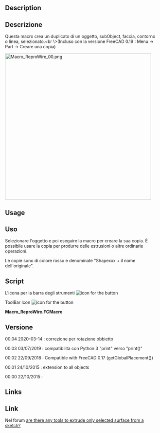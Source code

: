 <languages/>

<div class="mw-translate-fuzzy">
{{Macro/it
|Name= Macro Repro Wire
|Translate=Replica un componente
|Icon= Macro_ReproWire.png
|Description=Questa macro crea un duplicato di un sottoelemento subObject ... selezionato.<br \>(Incluso con la versione FreeCAD 0.19 : Menu → Part → Creare una copia)
|Author=Mario52
|Version=00.04
|Date=2020-03-14
|Download=[https://www.freecadweb.org/wiki/images/a/a3/Macro_ReproWire.png ToolBar Icon]
|FCVersion=Tutte
}}
</div>

<div lang="en" dir="ltr" class="mw-content-ltr">
==Description==
</div>

<div class="mw-translate-fuzzy">
==Descrizione==
Questa macro crea un duplicato di un oggetto, subObject, faccia, contorno o linea, selezionato.<br \>(Incluso con la versione FreeCAD 0.19 : Menu → Part → Creare una copia)
</div>

[[Image:Macro ReproWire 00.png|480px]]
{{Caption|ReproWire}}

<div lang="en" dir="ltr" class="mw-content-ltr">
==Usage==
</div>

<div class="mw-translate-fuzzy">
==Uso== 
Selezionare l'oggetto e poi eseguire la macro per creare la sua copia. È possibile usare la copia per produrre delle estrusioni o altre ordinarie operazioni.
</div>

Le copie sono di colore rosso e denominate "Shapexxx + il nome dell'originale".

<span id="Script"></span>
<div class="mw-translate-fuzzy">
==Script== 
L'icona per la barra degli strumenti [[File:Macro_ReproWire.png|icon for the button]]
</div>

<div lang="en" dir="ltr" class="mw-content-ltr">
ToolBar Icon [[File:Macro_ReproWire.png|icon for the button]]
</div>

''' Macro_ReproWire.FCMacro''' 

{{MacroCode|code=

# -*- coding: utf-8 -*-
from __future__ import unicode_literals
import codecs   #https://docs.python.org/2/howto/unicode.html
import Part,Draft

#24/10/2015, 22/09/2018, 03/07/2019, 14/03/2020

__title__   = "Macro_ReproWire"
__author__  = "Mario52"
__url__     = "https://freecad.org/index-fr.html"
__Wiki__    = "https://wiki.freecad.org/Macro_Repro_Wire"
__version__ = "00.04"
__date__    = "2020/03/14"    #YYYY/MM/DD
__Comment__ = "Compatible with FreeCAD 0.17 0.18 and more"

global objectPlacementAngle ; objectPlacementAngle = ""
def objectRealPlacement3D(obj):
    global objectPlacementAngle
    try:
        objectPlacement      = obj.Shape.Placement
        #### 
        objectPlacementBase  = FreeCAD.Vector(objectPlacement.Base)
        ####
        objectWorkCenter     = objectPlacementBase
        ####
        objectPlacementAngle = objectPlacement.Rotation.toEuler()

        if hasattr(obj, "getGlobalPlacement"):
            globalPlacement       = obj.getGlobalPlacement()
            globalPlacementBase   = FreeCAD.Vector(globalPlacement.Base)
            objectRealPlacement3D = globalPlacementBase.add(objectWorkCenter).sub(objectPlacementBase)
            objectPlacementAngle  = globalPlacement.Rotation.toEuler()
        else:
            objectRealPlacement3D = objectWorkCenter

        return objectRealPlacement3D
    except Exception:
        return FreeCAD.Vector(0.0, 0.0, 0.0)

sel = Gui.Selection.getSelection()
s   = Gui.Selection.getSelectionEx()

try:
    if len(sel) != 0:
            print( "Object(s) : ", len(sel), " , SubObject(s) : ", len(s))
            i2 = ii2 = -1 
            for i in s:
                i2 += 1
                ii2 = -1
                try:
                    FreeCADGui.Selection.getSelectionEx()[i2].SubObjects[ii2]
                    for ii in i.SubElementNames:
                        placementOrigine = objectRealPlacement3D(FreeCAD.ActiveDocument.getObject(i.ObjectName))# search the original Placement
                        ii2 += 1
                        Part.show(FreeCADGui.Selection.getSelectionEx()[i2].SubObjects[ii2].copy())   # create repro shape subObject
                        print( i2+1 ,"/", ii2+1 ,"/", len(s) ," ", i.ObjectName ," ", ii)             # display the info SubObject
                        a = App.ActiveDocument.ActiveObject
                        a.Placement.Base = placementOrigine
                        a.Placement.Rotation = App.Rotation(objectPlacementAngle[0], objectPlacementAngle[1], objectPlacementAngle[2])
                        #    object Name  / original object Name / SubObject Name
                        a.Label = a.Name + " " + i.ObjectName + " " + ii                              # Label for the repro shape
                        try:
                            FreeCADGui.activeDocument().activeObject().LineColor  = (1.0,0.0,0.0)     # give LineColor
                            FreeCADGui.activeDocument().activeObject().PointColor = (1.0,0.0,0.0)     # give PointColor
                            FreeCADGui.activeDocument().activeObject().ShapeColor = (1.0,0.0,0.0)     # give ShapeColor
                        except Exception:
                            None
                except Exception:
#                    print( "Not SubObject")
                    placementOrigine = objectRealPlacement3D(FreeCAD.ActiveDocument.getObject(sel[i2].Name))# search the original Placement
                    Part.show(sel[i2].Shape)                                                          # create repro shape object
                    print( i2+1 ,"/", ii2+1 ,"/", len(s) ," ", sel[i2].Name)                          # display the info SubObject
                    a = App.ActiveDocument.ActiveObject
                    a.Placement.Base = placementOrigine
                    a.Placement.Rotation = App.Rotation(objectPlacementAngle[0], objectPlacementAngle[1], objectPlacementAngle[2])
                    #        object Name  /  original object Name
                    a.Label =a.Name + " " +  sel[i2].Name                                             # Label for the repro shape
                    try:
                        FreeCADGui.activeDocument().activeObject().LineColor  = (1.0,0.0,0.0)         # give LineColor
                        FreeCADGui.activeDocument().activeObject().PointColor = (1.0,0.0,0.0)         # give PointColor
                        FreeCADGui.activeDocument().activeObject().ShapeColor = (1.0,0.0,0.0)         # give ShapeColor
                    except Exception:
                        None
                try:
                    SubElement = FreeCADGui.Selection.getSelectionEx()[0].SubObjects[0]
                    print( FreeCADGui.Selection.getSelectionEx()[0].SubElementNames[0], " : ", SubElement.normalAt(0,0)) # ok Vector pour face
                except Exception:
                    None
                    
            FreeCAD.ActiveDocument.recompute()
    else :
        FreeCAD.Console.PrintError("Select one object" + "\n")
except Exception:
    FreeCAD.Console.PrintError("Unexpected error" + "\n")

}}


<span id="Version"></span>
==Versione==

00.04 2020-03-14 : correzione per rotazione obbietto

00.03 03/07/2019 : compatibilità con Python 3 "print" verso "print()"

00.02 22/09/2018 : Compatible with FreeCAD 0.17 (getGlobalPlacement())

00.01 24/10/2015 : extension to all objects

00.00 22/10/2015 :

<div lang="en" dir="ltr" class="mw-content-ltr">
==Links==
</div>

<div class="mw-translate-fuzzy">
==Link== 
Nel forum [http://forum.freecadweb.org/viewtopic.php?f=3&t=12922 are there any tools to extrude only selected surface from a sketch?]
</div>


{{clear}}